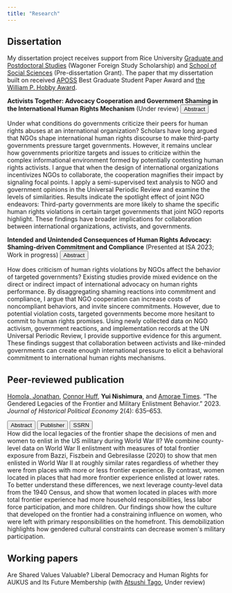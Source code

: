 ```yaml
---
title: "Research"
---
```


## Dissertation

My dissertation project receives support from Rice University [Graduate and Postdoctoral Studies](https://graduate.rice.edu/) (Wagoner Foreign Study Scholarship) and [School of Social Sciences](https://socialsciences.rice.edu/) (Pre-dissertation Grant). The paper that my dissertation built on received [APOSS](https://aposs.cc/) Best Graduate Student Paper Award and [the William P. Hobby Award](https://politicalscience.rice.edu/graduate-awards).




<!-- .button { -->
<!--   background-color: #4CAF50; /* Green */ -->
<!--   border: none; -->
<!--   color: white; -->
<!--   padding: 15px 32px; -->
<!--   text-align: center; -->
<!--   text-decoration: none; -->
<!--   display: inline-block; -->
<!--   font-size: 16px; -->
<!-- } -->

<!-- /* Style the button that is used to open and close the collapsible content */ -->
<!-- .collapsible { -->
<!--   background-color: #ecf0f1; -->
<!--   color: #444; -->
<!--   cursor: pointer; -->
<!--   padding: 18px; -->
<!--   width: 100%; -->
<!--   border: none; -->
<!--   text-align: left; -->
<!--   outline: none; -->
<!--   font-size: 15px; -->
<!-- } -->


<!-- /* Style the collapsible content. Note: hidden by default */ -->
<!-- .content { -->
<!--   padding: 0 18px; -->
<!--   display: none; -->
<!--   border: none; -->
<!--   overflow: hidden; -->
<!--   background-color: #ecf0f1; -->
<!-- } -->


<!-- ::: {.callout-note collapse=true} -->


 **Activists Together: Advocacy Cooperation and Government Shaming in the International Human Rights Mechanism** (Under review)  <button class="btn btn-primary btn-sm" type="button" data-bs-toggle="collapse" data-bs-target="#abstract" aria-expanded="false" aria-controls="abstract">  Abstract </button>
```{=html}
  <div class="collapse" id="abstract">
    <div class="card card-body">
      Under what conditions do governments criticize their peers for human rights abuses at an international organization? Scholars have long argued that NGOs shape international human rights discourse to make third-party governments pressure target governments. However, it remains unclear how governments prioritize targets and issues to criticize within the complex informational environment formed by potentially contesting human rights activists. I argue that when the design of international organizations incentivizes NGOs to collaborate, the cooperation magnifies their impact by signaling focal points. I apply a semi-supervised text analysis to NGO and government opinions in the Universal Periodic Review and examine the levels of similarities. Results indicate the spotlight effect of joint NGO endeavors: Third-party governments are more likely to shame the specific human rights violations in certain target governments that joint NGO reports highlight. These findings have broader implications for collaboration between international organizations, activists, and governments. 
    </div>
  </div>
</p>
```



        
<!-- ::: -->


<!-- ::: {.callout-note collapse=true} -->

**Intended and Unintended Consequences of Human Rights Advocacy: Shaming-driven Commitment and Compliance** (Presented at ISA 2023; Work in progress) 
<button class="btn btn-primary btn-sm" type="button" data-bs-toggle="collapse" data-bs-target="#abstract_int" aria-expanded="false" aria-controls="abstract_int">  Abstract </button>
```{=html}
  <div class="collapse" id="abstract_int">
    <div class="card card-body">
      How does criticism of human rights violations by NGOs affect the behavior of targeted governments? Existing studies provide mixed evidence on the direct or indirect impact of international advocacy on human rights performance. By disaggregating shaming reactions into commitment and compliance, I argue that NGO cooperation can increase costs of noncompliant behaviors, and invite sincere commitments. However, due to potential violation costs, targeted governments become more hesitant to commit to human rights promises. Using newly collected data on NGO activism, government reactions, and implementation records at the UN Universal Periodic Review, I provide supportive evidence for this argument. These findings suggest that collaboration between activists and like-minded governments can create enough international pressure to elicit a behavioral commitment to international human rights mechanisms. 
    </div>
  </div>
</p>
```



<!-- ::: -->


## Peer-reviewed publication

[Homola, Jonathan](https://jhomola.com/), [Connor Huff](https://connordhuff.com/), **Yui Nishimura**, and [Amorae Times](https://twitter.com/amoraet). "The Gendered Legacies of the Frontier and Military Enlistment Behavior." 2023. *Journal of Historical Political Economy* 2(4): 635–653. 

<button class="btn btn-primary btn-sm" type="button" data-bs-toggle="collapse" data-bs-target="#abstract_jhpe" aria-expanded="false" aria-controls="abstract_jhpe">  Abstract </button>
<button class="btn btn-primary btn-sm" onClick="window.open('https://www.nowpublishers.com/article/Details/HPE-0043');">Publisher</button>
<button class="btn btn-primary btn-sm" onClick="window.open('https://papers.ssrn.com/sol3/papers.cfm?abstract_id=4183828');">SSRN</button>

```{=html}
  <div class="collapse" id="abstract_jhpe">
    <div class="card card-body">
     How did the local legacies of the frontier shape the decisions of men and women to enlist in the US military during World War II? We combine county-level data on World War II enlistment with measures of total frontier exposure from Bazzi, Fiszbein and Gebresilasse (2020) to show that men enlisted in World War II at roughly similar rates regardless of whether they were from places with more or less frontier experience. By contrast, women located in places that had more frontier experience enlisted at lower rates. To better understand these differences, we next leverage county-level data from the 1940 Census, and show that women located in places with more total frontier experience had more household responsibilities, less labor force participation, and more children. Our findings show how the culture that developed on the frontier had a constraining influence on women, who were left with primary responsibilities on the homefront. This demobilization highlights how gendered cultural constraints can decrease women's military participation.
    </div>
  </div>
</p>
```

<!-- https://papers.ssrn.com/sol3/papers.cfm?abstract_id=4183828 -->

## Working papers

Are Shared Values Valuable? Liberal Democracy and Human Rights for AUKUS and Its Future Membership (with [Atsushi Tago](https://a-tago.github.io/), Under review)
